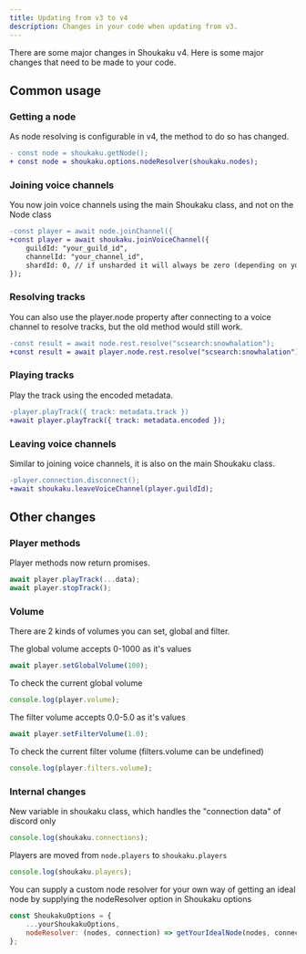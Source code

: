 ```yaml
---
title: Updating from v3 to v4
description: Changes in your code when updating from v3.
---
```

There are some major changes in Shoukaku v4. Here is some major changes that need to be made to your code.

## Common usage

### Getting a node
As node resolving is configurable in v4, the method to do so has changed.
```diff
- const node = shoukaku.getNode();
+ const node = shoukaku.options.nodeResolver(shoukaku.nodes);
```

### Joining voice channels
You now join voice channels using the main Shoukaku class, and not on the Node class
```diff
-const player = await node.joinChannel({
+const player = await shoukaku.joinVoiceChannel({
    guildId: "your_guild_id",
    channelId: "your_channel_id",
    shardId: 0, // if unsharded it will always be zero (depending on your library implementation)
});
```

### Resolving tracks
You can also use the player.node property after connecting to a voice channel to resolve tracks, but the old method would still work.
```diff
-const result = await node.rest.resolve("scsearch:snowhalation");
+const result = await player.node.rest.resolve("scsearch:snowhalation");
```

### Playing tracks
Play the track using the encoded metadata.
```diff
-player.playTrack({ track: metadata.track })
+await player.playTrack({ track: metadata.encoded });
```

### Leaving voice channels
Similar to joining voice channels, it is also on the main Shoukaku class.
```diff
-player.connection.disconnect();
+await shoukaku.leaveVoiceChannel(player.guildId);
```

## Other changes

### Player methods
Player methods now return promises.
```js
await player.playTrack(...data);
await player.stopTrack();
```

### Volume
There are 2 kinds of volumes you can set, global and filter.

The global volume accepts 0-1000 as it's values
```js
await player.setGlobalVolume(100);
```
To check the current global volume
```js
console.log(player.volume);
```
The filter volume accepts 0.0-5.0 as it's values
```js
await player.setFilterVolume(1.0);
```
To check the current filter volume (filters.volume can be undefined)
```js
console.log(player.filters.volume);
```

### Internal changes

New variable in shoukaku class, which handles the "connection data" of discord only
```js
console.log(shoukaku.connections);
```

Players are moved from `node.players` to `shoukaku.players`
```js
console.log(shoukaku.players);
```

You can supply a custom node resolver for your own way of getting an ideal node by supplying the nodeResolver option in Shoukaku options
```js
const ShoukakuOptions = {
    ...yourShoukakuOptions,
    nodeResolver: (nodes, connection) => getYourIdealNode(nodes, connection),
};
```
